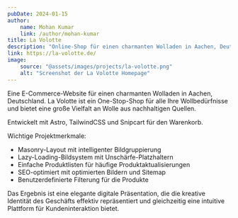 ```yaml
---
pubDate: 2024-01-15
author:
    name: Mohan Kumar
    link: /author/mohan-kumar
title: La Volotte
description: "Online-Shop für einen charmanten Wolladen in Aachen, Deutschland."
link: https://la-volotte.de/
image:
    source: "@assets/images/projects/la-volotte.png"
    alt: "Screenshot der La Volotte Homepage"
---
```


Eine E-Commerce-Website für einen charmanten Wolladen in Aachen, Deutschland. La Volotte ist ein One-Stop-Shop für alle Ihre Wollbedürfnisse und bietet eine große Vielfalt an Wolle aus nachhaltigen Quellen.

Entwickelt mit Astro, TailwindCSS und Snipcart für den Warenkorb.

Wichtige Projektmerkmale:
- Masonry-Layout mit intelligenter Bildgruppierung
- Lazy-Loading-Bildsystem mit Unschärfe-Platzhaltern
- Einfache Produktlisten für häufige Produktaktualisierungen
- SEO-optimiert mit optimierten Bildern und Sitemap
- Benutzerdefinierte Filterung für die Produkte

Das Ergebnis ist eine elegante digitale Präsentation, die die kreative Identität des Geschäfts effektiv repräsentiert und gleichzeitig eine intuitive Plattform für Kundeninteraktion bietet.